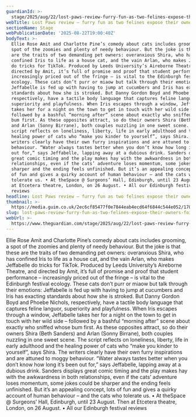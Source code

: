 ```yaml
---
guardianId: >-
  stage/2025/aug/22/lost-paws-review-furry-fun-as-two-felines-expose-their-owners-foibles
webTitle: Lost Paws review – furry fun as two felines expose their owners’ foibles
sectionName: Stage
webPublicationDate: '2025-08-22T19:00:40Z'
bodyText: >-
  Ellie Rose Amit and Charlotte Pine’s comedy about cats includes grooming, a
  spot of the zoomies and plenty of needy behaviour. But the joke is that these
  are the traits of two demanding pet owners: overanxious Shira, who has
  confined Iris to life as a house cat, and the vain Arlan, who makes Jeffabelle
  do tricks for TikTok. Produced by Leeds University’s Aireborne Theatre, and
  directed by Amit, it’s full of promise and proof that student performance –
  increasingly priced out of the fringe – is vital to the Edinburgh festival
  ecology. These cats don’t purr or miaow but talk through their emotions:
  Jeffabelle is fed up with having to jump at cucumbers and Iris has exacting
  standards about how she is stroked. But Danny Gordon Boyd and Phoebe Nichols,
  respectively, have a tactile body language that captures feline languor,
  superiority and playfulness. When Iris escapes through a window, Jeffabelle
  takes her for a night on the town to get in touch with her wild side –
  followed by a bashful “morning after” scene about exactly who sniffed whose
  bum first. As these opposites attract, so do their owners Shira (Beth Sanders)
  and Arlan (Sonny Birrane), both couples nuzzling in one sweet scene. The
  script reflects on loneliness, liberty, life in early adulthood and the
  healing power of cats who “make you kinder to yourself”, says Shira. The
  writers clearly have their own furry inspirations and are attuned to moggy
  behaviour. “Water always tastes better when you don’t know how long it’s been
  out for,” says Jeffabelle, lapping away at a dubious drink. Sanders displays
  great comic timing and the play makes hay with the awkwardness in both
  relationships, even if the cats’ adventure loses momentum, some jokes could be
  sharper and the ending feels unfinished. But it’s an appealing concept, lots
  of fun and gives a quirky account of human behaviour – and the cats who
  tolerate us. • At theSpace @ Surgeons’ Hall, Edinburgh, until 23 August. Then
  at Etcetera theatre, London, on 26 August. • All our Edinburgh festival
  reviews
headline: Lost Paws review – furry fun as two felines expose their owners’ foibles
thumbnail: >-
  https://media.guim.co.uk/2ec6cf85477f0e7844eab4ecd64f6844c544e052/170_179_1483_1187/500.jpg
slug: lost-paws-review-furry-fun-as-two-felines-expose-their-owners-foibles
webUrl: >-
  https://www.theguardian.com/stage/2025/aug/22/lost-paws-review-furry-fun-as-two-felines-expose-their-owners-foibles
---
```

Ellie Rose Amit and Charlotte Pine’s comedy about cats includes grooming, a spot of the zoomies and plenty of needy behaviour. But the joke is that these are the traits of two demanding pet owners: overanxious Shira, who has confined Iris to life as a house cat, and the vain Arlan, who makes Jeffabelle do tricks for TikTok. Produced by Leeds University’s Aireborne Theatre, and directed by Amit, it’s full of promise and proof that student performance – increasingly priced out of the fringe – is vital to the Edinburgh festival ecology. These cats don’t purr or miaow but talk through their emotions: Jeffabelle is fed up with having to jump at cucumbers and Iris has exacting standards about how she is stroked. But Danny Gordon Boyd and Phoebe Nichols, respectively, have a tactile body language that captures feline languor, superiority and playfulness. When Iris escapes through a window, Jeffabelle takes her for a night on the town to get in touch with her wild side – followed by a bashful “morning after” scene about exactly who sniffed whose bum first. As these opposites attract, so do their owners Shira (Beth Sanders) and Arlan (Sonny Birrane), both couples nuzzling in one sweet scene. The script reflects on loneliness, liberty, life in early adulthood and the healing power of cats who “make you kinder to yourself”, says Shira. The writers clearly have their own furry inspirations and are attuned to moggy behaviour. “Water always tastes better when you don’t know how long it’s been out for,” says Jeffabelle, lapping away at a dubious drink. Sanders displays great comic timing and the play makes hay with the awkwardness in both relationships, even if the cats’ adventure loses momentum, some jokes could be sharper and the ending feels unfinished. But it’s an appealing concept, lots of fun and gives a quirky account of human behaviour – and the cats who tolerate us. • At theSpace @ Surgeons’ Hall, Edinburgh, until 23 August. Then at Etcetera theatre, London, on 26 August. • All our Edinburgh festival reviews
